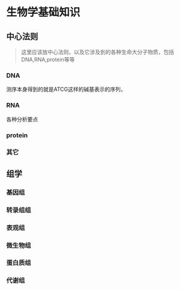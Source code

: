 # 生物学基础知识{#biology}

## 中心法则

> 这里应该放中心法则，以及它涉及到的各种生命大分子物质，包括DNA,RNA,protein等等


### DNA

测序本身得到的就是ATCG这样的碱基表示的序列， 

### RNA

各种分析要点

### protein

### 其它

## 组学


### 基因组

### 转录组组

### 表观组

### 微生物组

### 蛋白质组

### 代谢组




